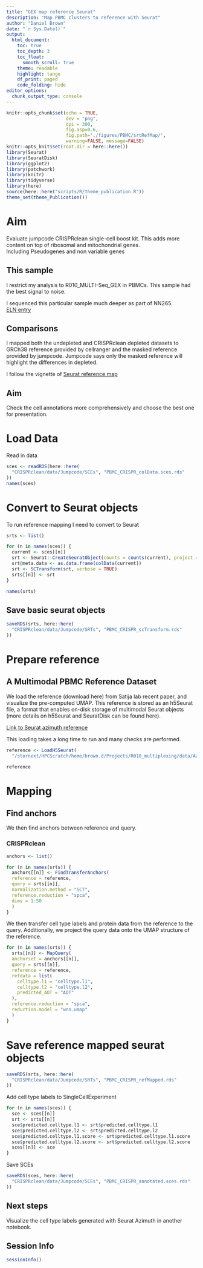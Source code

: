 ```yaml
---
title: "GEX map reference Seurat"
description: "Map PBMC clusters to reference with Seurat"
author: "Daniel Brown"
date: "`r Sys.Date()`"
output:
  html_document:
    toc: true
    toc_depth: 3
    toc_float:
      smooth_scroll: true
    theme: readable
    highlight: tango 
    df_print: paged
    code_folding: hide
editor_options: 
  chunk_output_type: console
---
```


```r
knitr::opts_chunk$set(echo = TRUE,
                      dev = "png",
                      dpi = 300,
                      fig.asp=0.6, 
                      fig.path='./figures/PBMC/srtRefMap/',
                      warning=FALSE, message=FALSE)
knitr::opts_knit$set(root.dir = here::here())
library(Seurat)
library(SeuratDisk)
library(ggplot2)
library(patchwork)
library(knitr)
library(tidyverse)
library(here)
source(here::here("scripts/R/theme_publication.R"))
theme_set(theme_Publication())
```

# Aim

Evaluate jumpcode CRISPRclean single-cell boost kit. This adds more content on top of ribosomal and mitochondrial genes.  
Including Pseudogenes and non variable genes

## This sample

I restrict my analysis to R010_MULTI-Seq_GEX in PBMCs. This sample had the best signal to noise.

I sequenced this particular sample much deeper as part of NN265.  
[ELN entry](https://au-mynotebook.labarchives.com/share/Daniel_RnD_Projects/MzQ3LjF8NjgxOTcvMjY3LTE0NzgvVHJlZU5vZGUvMjMwMTMwNzYyN3w4ODEuMDk5OTk5OTk5OTk5OQ==)

## Comparisons

I mapped both the undepleted and CRISPRclean depleted datasets to GRCh38 reference provided by cellranger and the masked reference provided by jumpcode. Jumpcode says only the masked reference will highlight the differences in depleted.

I follow the vignette of [Seurat reference map](https://satijalab.org/seurat/articles/multimodal_reference_mapping.html)

## Aim

Check the cell annotations more comprehensively and choose the best one for presentation.

# Load Data

Read in data

```r
sces <- readRDS(here::here(
  "CRISPRclean/data/Jumpcode/SCEs", "PBMC_CRISPR_colData.sces.rds"
))
names(sces)
```

# Convert to Seurat objects

To run reference mapping I need to convert to Seurat

```r
srts <- list()

for (n in names(sces)) {
  current <- sces[[n]]
  srt <- Seurat::CreateSeuratObject(counts = counts(current), project = n)
  srt@meta.data <- as.data.frame(colData(current))
  srt <- SCTransform(srt, verbose = TRUE)
  srts[[n]] <- srt
}

names(srts)
```

## Save basic seurat objects

```r
saveRDS(srts, here::here(
  "CRISPRclean/data/Jumpcode/SRTs", "PBMC_CRISPR_scTransform.rds"
))
```

# Prepare reference

## A Multimodal PBMC Reference Dataset

We load the reference (download here) from Satija lab recent paper, and visualize the pre-computed UMAP. This reference is stored as an h5Seurat file, a format that enables on-disk storage of multimodal Seurat objects (more details on h5Seurat and SeuratDisk can be found here).

[Link to Seurat azimuth reference](https://atlas.fredhutch.org/data/nygc/multimodal/pbmc_multimodal.h5seurat)

This loading takes a long time to run and many checks are performed.

```r
reference <- LoadH5Seurat(
  "/stornext/HPCScratch/home/brown.d/Projects/R010_multiplexing/data/Azimuth_reference/pbmc_multimodal.h5seurat", verbose=T)

reference
```

# Mapping

## Find anchors {.tabset}
We then find anchors between reference and query. 

### CRISPRclean

```r
anchors <- list()

for (n in names(srts)) {
  anchors[[n]] <- FindTransferAnchors(
  reference = reference,
  query = srts[[n]],
  normalization.method = "SCT",
  reference.reduction = "spca",
  dims = 1:50
  )
}

```

We then transfer cell type labels and protein data from the reference to the query. Additionally, we project the query data onto the UMAP structure of the reference.

```r
for (n in names(srts)) {
  srts[[n]] <- MapQuery(
  anchorset = anchors[[n]],
  query = srts[[n]],
  reference = reference,
  refdata = list(
    celltype.l1 = "celltype.l1",
    celltype.l2 = "celltype.l2",
    predicted_ADT = "ADT"
  ),
  reference.reduction = "spca", 
  reduction.model = "wnn.umap"
  )
}
```

# Save reference mapped seurat objects

```r
saveRDS(srts, here::here(
  "CRISPRclean/data/Jumpcode/SRTs", "PBMC_CRISPR_refMapped.rds"
))
```

Add cell type labels to SingleCellExperiment

```r
for (n in names(sces)) {
  sce <- sces[[n]]
  srt <- srts[[n]]
  sce$predicted.celltype.l1 <- srt$predicted.celltype.l1
  sce$predicted.celltype.l2 <- srt$predicted.celltype.l2
  sce$predicted.celltype.l1.score <- srt$predicted.celltype.l1.score
  sce$predicted.celltype.l2.score <- srt$predicted.celltype.l2.score
  sces[[n]] <- sce
}
```

Save SCEs

```r
saveRDS(sces, here::here(
  "CRISPRclean/data/Jumpcode/SCEs", "PBMC_CRISPR_annotated.sces.rds"
))
```

## Next steps 

Visualize the cell type labels generated with Seurat Azimuth in another notebook.

## Session Info

```r
sessionInfo()
```
